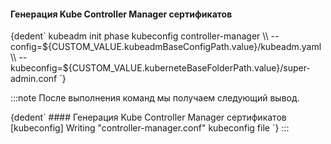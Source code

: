 

#### Генерация Kube Controller Manager сертификатов

<CodeBlock language="bash">
  {dedent`
    kubeadm init phase kubeconfig controller-manager \\
      --config=${CUSTOM_VALUE.kubeadmBaseConfigPath.value}/kubeadm.yaml \\
      --kubeconfig=${CUSTOM_VALUE.kuberneteBaseFolderPath.value}/super-admin.conf
  `}
</CodeBlock>

:::note
После выполнения команд мы получаем следующий вывод.

<CodeBlock language="bash">
  {dedent`
    #### Генерация Kube Controller Manager сертификатов
    [kubeconfig] Writing "controller-manager.conf" kubeconfig file
  `}
</CodeBlock>
:::
